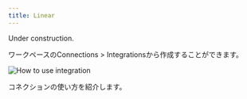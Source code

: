 ```yaml
---
title: Linear
---
```


Under construction.

ワークペースのConnections > Integrationsから作成することができます。

<img
    src="/assets/images/integrations/integrations-how-to-use.png"
    alt="How to use integration"
/>

<CardGroup cols={1}>
    <Card title="コネクター: DB / DWH / SaaS" href="/workspace/ja/data-sources/connectors">
        コネクションの使い方を紹介します。
    </Card>
</CardGroup>
